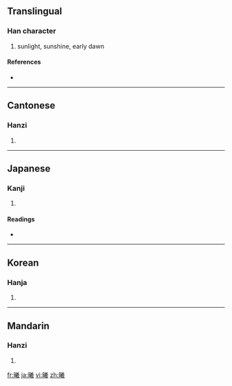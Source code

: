 ==Translingual==

===Han character===
{{Han char|rn=72|rad=日|as=16|sn=20|four=6805<sub>3</sub>|canj=日廿土尸 (ATGS)}}

# sunlight, sunshine, early dawn

====References====
* {{Han ref|kx=0501.330|dkj=14253|dj=0872.060|hdz=21541.210|uh=66E6|ud=26342|bh=C466|bd=50278}}

----

==Cantonese==

===Hanzi===
{{yue-hanzi|jyut=|y=hei1}}

# {{defn|Cantonese}}

----

==Japanese==

===Kanji===
{{ja-kanji|grade=|rs=日16}}

# {{defn|Japanese}}

====Readings====
* {{ja-readings|on=[[ぎ]] (gi), [[き]] (ki)|kun=[[ひ]] (hi), [[ひかり]] (hikari)}}

----

==Korean==

===Hanja===
{{ko-hanja|hangeul=희|eumhun=|rv=hui|mr=hŭi|y=huy}}

# {{defn|Korean}}

----

==Mandarin==

===Hanzi===
{{cmn-hanzi|pin=[[xī]] ([[xi1]])|wg=hsi<sup>1</sup>}}

# {{defn|Mandarin}}

[[fr:曦]]
[[ja:曦]]
[[vi:曦]]
[[zh:曦]]